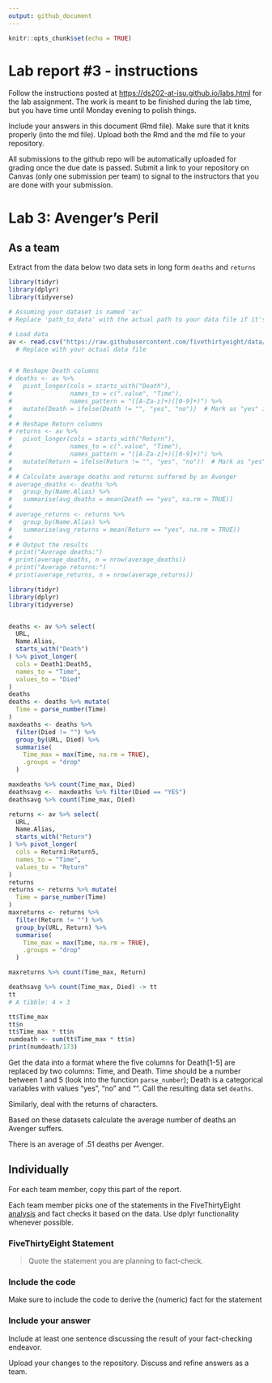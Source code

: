 ```yaml
---
output: github_document
---
```


<!-- README.md is generated from README.Rmd. Please edit the README.Rmd file -->

```r
knitr::opts_chunk$set(echo = TRUE)
```

# Lab report #3 - instructions

Follow the instructions posted at <https://ds202-at-isu.github.io/labs.html> for the lab assignment. The work is meant to be finished during the lab time, but you have time until Monday evening to polish things.

Include your answers in this document (Rmd file). Make sure that it knits properly (into the md file). Upload both the Rmd and the md file to your repository.

All submissions to the github repo will be automatically uploaded for grading once the due date is passed. Submit a link to your repository on Canvas (only one submission per team) to signal to the instructors that you are done with your submission.

# Lab 3: Avenger's Peril

## As a team

Extract from the data below two data sets in long form `deaths` and `returns`

```r
library(tidyr)
library(dplyr)
library(tidyverse)

# Assuming your dataset is named 'av'
# Replace 'path_to_data' with the actual path to your data file if it's not loaded in R yet

# Load data
av <- read.csv("https://raw.githubusercontent.com/fivethirtyeight/data/master/avengers/avengers.csv", stringsAsFactors = FALSE)
  # Replace with your actual data file


# # Reshape Death columns
# deaths <- av %>%
#   pivot_longer(cols = starts_with("Death"),
#                names_to = c(".value", "Time"),
#                names_pattern = "([A-Za-z]+)([0-9]+)") %>%
#   mutate(Death = ifelse(Death != "", "yes", "no"))  # Mark as "yes" if not empty, otherwise "no"
# 
# # Reshape Return columns
# returns <- av %>%
#   pivot_longer(cols = starts_with("Return"),
#                names_to = c(".value", "Time"),
#                names_pattern = "([A-Za-z]+)([0-9]+)") %>%
#   mutate(Return = ifelse(Return != "", "yes", "no"))  # Mark as "yes" if not empty, otherwise "no"
# 
# # Calculate average deaths and returns suffered by an Avenger
# average_deaths <- deaths %>%
#   group_by(Name.Alias) %>%
#   summarise(avg_deaths = mean(Death == "yes", na.rm = TRUE))
# 
# average_returns <- returns %>%
#   group_by(Name.Alias) %>%
#   summarise(avg_returns = mean(Return == "yes", na.rm = TRUE))
# 
# # Output the results
# print("Average deaths:")
# print(average_deaths, n = nrow(average_deaths))
# print("Average returns:")
# print(average_returns, n = nrow(average_returns))
```

```r

library(tidyr)
library(dplyr)
library(tidyverse)


deaths <- av %>% select(
  URL,
  Name.Alias,
  starts_with("Death")
) %>% pivot_longer(
  cols = Death1:Death5,
  names_to = "Time",
  values_to = "Died"
)
deaths
deaths <- deaths %>% mutate(
  Time = parse_number(Time)
)
maxdeaths <- deaths %>%
  filter(Died != "") %>%
  group_by(URL, Died) %>%
  summarise(
    Time_max = max(Time, na.rm = TRUE),
    .groups = "drop"
  )

maxdeaths %>% count(Time_max, Died)
deathsavg <-  maxdeaths %>% filter(Died == "YES")
deathsavg %>% count(Time_max, Died)

returns <- av %>% select(
  URL,
  Name.Alias,
  starts_with("Return")
) %>% pivot_longer(
  cols = Return1:Return5,
  names_to = "Time",
  values_to = "Return"
)
returns
returns <- returns %>% mutate(
  Time = parse_number(Time)
)
maxreturns <- returns %>%
  filter(Return != "") %>%
  group_by(URL, Return) %>%
  summarise(
    Time_max = max(Time, na.rm = TRUE),
    .groups = "drop"
  )

maxreturns %>% count(Time_max, Return)

deathsavg %>% count(Time_max, Died) -> tt
tt
# A tibble: 4 × 3

tt$Time_max
tt$n
tt$Time_max * tt$n
numdeath <- sum(tt$Time_max * tt$n)
print(numdeath/173)
```

Get the data into a format where the five columns for Death[1-5] are replaced by two columns: Time, and Death. Time should be a number between 1 and 5 (look into the function `parse_number`); Death is a categorical variables with values "yes", "no" and "". Call the resulting data set `deaths`.

Similarly, deal with the returns of characters.

Based on these datasets calculate the average number of deaths an Avenger suffers.

There is an average of .51 deaths per Avenger.

## Individually

For each team member, copy this part of the report.

Each team member picks one of the statements in the FiveThirtyEight [analysis](https://fivethirtyeight.com/features/avengers-death-comics-age-of-ultron/) and fact checks it based on the data. Use dplyr functionality whenever possible.

### FiveThirtyEight Statement

> Quote the statement you are planning to fact-check.

### Include the code

Make sure to include the code to derive the (numeric) fact for the statement

### Include your answer

Include at least one sentence discussing the result of your fact-checking endeavor.

Upload your changes to the repository. Discuss and refine answers as a team.
